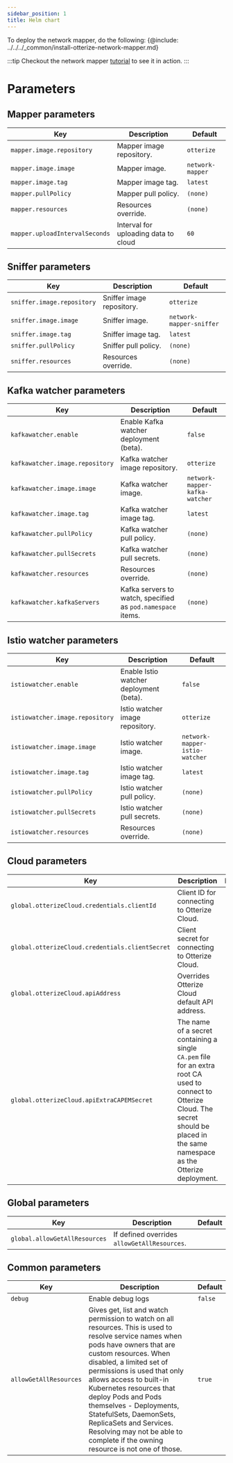```yaml
---
sidebar_position: 1
title: Helm chart
---
```


To deploy the network mapper, do the following:
{@include: ../../../_common/install-otterize-network-mapper.md}

:::tip
Checkout the network mapper [tutorial](/quick-tutorials/k8s-network-mapper) to see it in action.
:::

# Parameters

## Mapper parameters
| Key                            | Description                          | Default                        |
|--------------------------------|--------------------------------------|--------------------------------|
| `mapper.image.repository`      | Mapper image repository.             | `otterize`                     |
| `mapper.image.image`           | Mapper image.                        | `network-mapper`               |
| `mapper.image.tag`             | Mapper image tag.                    | `latest`                       |
| `mapper.pullPolicy`            | Mapper pull policy.                  | `(none)`                       |
| `mapper.resources`             | Resources override.                  | `(none)`                       |
| `mapper.uploadIntervalSeconds` | Interval for uploading data to cloud | `60`                           |

## Sniffer parameters
| Key                        | Description               | Default                  |
|----------------------------|---------------------------|--------------------------|
| `sniffer.image.repository` | Sniffer image repository. | `otterize`               |
| `sniffer.image.image`      | Sniffer image.            | `network-mapper-sniffer` |
| `sniffer.image.tag`        | Sniffer image tag.        | `latest`                 |
| `sniffer.pullPolicy`       | Sniffer pull policy.      | `(none)`                 |
| `sniffer.resources`        | Resources override.       | `(none)`                 |


## Kafka watcher parameters
| Key                             | Description                                                 | Default                        |
|---------------------------------|-------------------------------------------------------------|--------------------------------|
| `kafkawatcher.enable`           | Enable Kafka watcher deployment (beta).             | `false`                        |
| `kafkawatcher.image.repository` | Kafka watcher image repository.                             | `otterize`                     |
| `kafkawatcher.image.image`      | Kafka watcher image.                                        | `network-mapper-kafka-watcher` |
| `kafkawatcher.image.tag`        | Kafka watcher image tag.                                    | `latest`                       |
| `kafkawatcher.pullPolicy`       | Kafka watcher pull policy.                                  | `(none)`                       |
| `kafkawatcher.pullSecrets`      | Kafka watcher pull secrets.                                 | `(none)`                       |
| `kafkawatcher.resources`        | Resources override.                                         | `(none)`                       |
| `kafkawatcher.kafkaServers`     | Kafka servers to watch, specified as `pod.namespace` items. | `(none)`                       |

## Istio watcher parameters
| Key                             | Description                                     | Default                        |
|---------------------------------|-------------------------------------------------|--------------------------------|
| `istiowatcher.enable`           | Enable Istio watcher deployment (beta). | `false`                        |
| `istiowatcher.image.repository` | Istio watcher image repository.                 | `otterize`                     |
| `istiowatcher.image.image`      | Istio watcher image.                            | `network-mapper-istio-watcher` |
| `istiowatcher.image.tag`        | Istio watcher image tag.                        | `latest`                       |
| `istiowatcher.pullPolicy`       | Istio watcher pull policy.                      | `(none)`                       |
| `istiowatcher.pullSecrets`      | Istio watcher pull secrets.                     | `(none)`                       |
| `istiowatcher.resources`        | Resources override.                             | `(none)`                       |

## Cloud parameters
| Key                                             | Description                                     | Default  |
|-------------------------------------------------|-------------------------------------------------|----------|
| `global.otterizeCloud.credentials.clientId`     | Client ID for connecting to Otterize Cloud.     | `(none)` |
| `global.otterizeCloud.credentials.clientSecret` | Client secret for connecting to Otterize Cloud. | `(none)` |
| `global.otterizeCloud.apiAddress`               | Overrides Otterize Cloud default API address.   | `(none)` |
| `global.otterizeCloud.apiExtraCAPEMSecret`      | The name of a secret containing a single `CA.pem` file for an extra root CA used to connect to Otterize Cloud. The secret should be placed in the same namespace as the Otterize deployment. | `(none)` |

## Global parameters
| Key                              | Description                                                                                                                                 | Default |
|----------------------------------|---------------------------------------------------------------------------------------------------------------------------------------------|---------|
| `global.allowGetAllResources`    | If defined overrides `allowGetAllResources`.                                                                                                |         |

## Common parameters
| Key                    | Description                                                                                                                                                                                                                                                                                                                                                                                                                                                   | Default                        |
|------------------------|---------------------------------------------------------------------------------------------------------------------------------------------------------------------------------------------------------------------------------------------------------------------------------------------------------------------------------------------------------------------------------------------------------------------------------------------------------------|--------------------------------|
| `debug`                | Enable debug logs                                                                                                                                                                                                                                                                                                                                                                                                                                             | `false`                        |
| `allowGetAllResources` | Gives get, list and watch permission to watch on all resources. This is used to resolve service names when pods have owners that are custom resources. When disabled, a limited set of permissions is used that only allows access to built-in Kubernetes resources that deploy Pods and Pods themselves - Deployments, StatefulSets, DaemonSets, ReplicaSets and Services. Resolving may not be able to complete if the owning resource is not one of those. | `true`                         |
